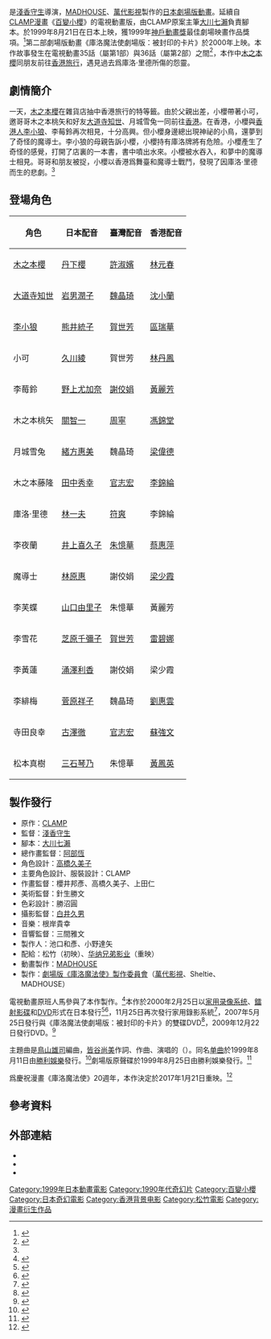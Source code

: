 {{noteTA
|G1=百變小櫻
|G2=Movie
}}
{{电影信息框
| name           = 庫洛魔法使劇場版：小櫻的香港之旅
| original_name = {{lang|ja|劇場版カードキャプターさくら}}
| image          = Gekijōban Cardcaptor Sakura.jpg
| caption        = 劇場版動畫海報
| director       = [[淺香守生|淺香守生]]
| producer       = [[池口和彥|池口和彥]]、[[小野達矢|小野達矢]]
| writer         = [[大川七瀨|大川七瀨]]
| based_on       = {{based on|[[百變小櫻|百變小櫻]]|[[CLAMP|CLAMP]]}}
| starring       = [[丹下櫻|丹下櫻]]<br>[[久川綾|久川綾]]<br>[[熊井統子|熊井統子]]<br>[[岩男潤子|岩男潤子]]<br>[[關智一|關智一]]<br>[[緒方惠美|緒方惠美]]<br>[[尤加奈|野上尤加奈]]
| music          = [[根岸貴幸|根岸貴幸]]
| cinematography = [[白井久男|白井久男]]
| editing        = [[尾形治敏|尾形治敏]]
| studio         = [[MADHOUSE|MADHOUSE]]
| distributor    = [[萬代影視|萬代影視]]、[[松竹|松竹]]
| released       = {{film date|1999|8|21}}
| runtime        = 80分鐘
| country        = {{JPN}}
| language       = [[日語|日語]]
| budget         =
| gross          =
| cn_name        = 魔卡少女櫻劇場版：香港篇、魔卡少女櫻 香港之旅
| hk_name        = 百變小櫻之相約在香港
| tw_name        = 庫洛魔法使劇場版：小櫻的香港之旅
}}
{{日本作品|庫洛魔法使劇場版：小櫻的香港之旅|劇場版カードキャプターさくら}}是[[淺香守生|淺香守生]]導演，[[MADHOUSE|MADHOUSE]]、[[萬代影視|萬代影視]]製作的[[日本|日本]][[動畫電影|劇場版動畫]]。延續自[[CLAMP|CLAMP]][[日本漫畫|漫畫]]《[[百變小櫻|百變小櫻]]》的電視動畫版，由CLAMP原案主筆[[大川七瀨|大川七瀨]]負責腳本。於1999年8月21日在日本上映，獲1999年[[神戶動畫獎|神戶動畫獎]]最佳劇場映畫作品獎項。<ref>{{cite web|url=http://www.anime-kobe.jp/archive/1999/award/movie.html |title=The Animation Kobe |publisher=[[神戶動畫獎|Animation Kobe]] |accessdate=2010-09-23 |dead-url=yes |archiveurl=https://web.archive.org/web/20110726203424/http://www.anime-kobe.jp/archive/1999/award/movie.html |archivedate=2011-07-26 }}</ref>第二部劇場版動畫《庫洛魔法使劇場版：被封印的卡片》於2000年上映。本作故事發生在電視動畫35話（屬第1部）與36話（屬第2部）之間<ref>{{cite web|url=https://animeanime.jp/article/2017/01/21/32243.html|script-title=ja:17年ぶりにリバイバル上映される今週注目の映画: 「劇場版カードキャプターさくら」|publisher=Anime! Anime!|date=2017-01-21|accessdate=2020-11-29|archive-date=2020-11-12|archive-url=https://web.archive.org/web/20201112021925/https://animeanime.jp/article/2017/01/21/32243.html|dead-url=no}}</ref>，本作中[[木之本櫻|木之本櫻]]同朋友前往[[香港旅遊業|香港旅行]]，遇見過去爲庫洛·里德所傷的怨靈。

==劇情簡介==
一天，[[木之本櫻|木之本櫻]]在雜貨店抽中香港旅行的特等籤。由於父親出差，小櫻帶著小可，邀哥哥木之本桃矢和好友[[大道寺知世|大道寺知世]]、月城雪兔一同前往[[香港|香港]]。在香港，小櫻與[[香港人|香港人]][[李小狼|李小狼]]、李莓鈴再次相見，十分高興。但小櫻身邊總出現神祕的小鳥，還夢到了奇怪的魔導士。李小狼的母親告訴小櫻，小櫻持有庫洛牌將有危險。小櫻產生了奇怪的感覺，打開了店裏的一本書，書中噴出水來。小櫻被水吞入，和夢中的魔導士相見。哥哥和朋友被捉，小櫻以香港爲舞臺和魔導士戰鬥，發現了因庫洛·里德而生的悲劇。<ref name="revival" />

==登場角色==
{{main|庫洛魔法使角色列表}}
{| class="wikitable"
|-
! 角色
! 日本配音
! 臺灣配音
! 香港配音
|-
| [[木之本櫻|木之本櫻]]
| [[丹下櫻|丹下櫻]]
| [[許淑嬪|許淑嬪]]
| [[林元春|林元春]]
|-
| [[大道寺知世|大道寺知世]]
| [[岩男潤子|岩男潤子]]
| [[魏晶琦|魏晶琦]]
| [[沈小蘭|沈小蘭]]
|-
| [[李小狼|李小狼]]
| [[熊井統子|熊井統子]]
| [[賀世芳|賀世芳]]
| [[區瑞華|區瑞華]]
|-
| 小可
| [[久川綾|久川綾]]
| 賀世芳
| [[林丹鳳|林丹鳳]]
|-
| 李莓鈴
| [[尤加奈|野上尤加奈]]
| [[謝佼娟|謝佼娟]]
| [[黃麗芳|黃麗芳]]
|-
| 木之本桃矢
| [[關智一|關智一]]
| [[周寧_(台灣)|周寧]]
| [[馮錦堂|馮錦堂]]
|-
| 月城雪兔
| [[緒方惠美|緒方惠美]]
| 魏晶琦
| [[梁偉德|梁偉德]]
|-
| 木之本藤隆
| [[田中秀幸|田中秀幸]]
| [[官志宏|官志宏]]
| [[李錦綸_(配音員)|李錦綸]]
|-
| 庫洛·里德
| [[林一夫|林一夫]]
| [[符爽|符爽]]
| 李錦綸
|-
| 李夜蘭
| [[井上喜久子|井上喜久子]]
| [[朱憶華|朱憶華]]
| [[蔡惠萍|蔡惠萍]]
|-
| 魔導士
| [[林原惠|林原惠]]
| 謝佼娟
| [[梁少霞|梁少霞]]
|-
| 李芙蝶
| [[山口由里子|山口由里子]]
| 朱憶華
| 黃麗芳
|-
| 李雪花
| [[芝原千彌子|芝原千彌子]]
| [[賀世芳|賀世芳]]
| [[雷碧娜|雷碧娜]]
|-
| 李黃蓮
| [[涌澤利香|涌澤利香]]
| 謝佼娟
| 梁少霞
|-
| 李緋梅
| [[菅原祥子|菅原祥子]]
| 魏晶琦
| [[劉惠雲|劉惠雲]]
|-
| 寺田良幸
| [[古澤徹|古澤徹]]
| [[官志宏|官志宏]]
| [[蘇強文|蘇強文]]
|-
| 松本真樹
| [[三石琴乃|三石琴乃]]
| 朱憶華
| [[黃鳳英|黃鳳英]]
|}

==製作發行==
* 原作：[[CLAMP|CLAMP]]
* 監督：[[淺香守生|淺香守生]]
* 腳本：[[大川七瀨|大川七瀨]]
* 總作畫監督：[[阿部恆|阿部恆]]
* 角色設計：[[高橋久美子|高橋久美子]]
* 主要角色設計、服裝設計：CLAMP
* 作畫監督：櫻井邦彥、高橋久美子、上田仁
* 美術監督：針生勝文
* 色彩設計：勝沼圓
* 攝影監督：[[白井久男|白井久男]]
* 音樂：根岸貴幸
* 音響監督：三間雅文
* 製作人：池口和彥、小野達矢
* 配給：松竹（初映）、[[华纳兄弟影业|华纳兄弟影业]]（重映）
* 動畫製作：[[MADHOUSE|MADHOUSE]]
* 製作：[[制作委员会方式|劇場版《庫洛魔法使》製作委員會]]（[[萬代影視|萬代影視]]、Sheltie、MADHOUSE）

電視動畫原班人馬參與了本作製作。<ref name="Madhouse-official">{{cite web|url=http://www.madhouse.co.jp/works/2000-1999/works_movie_cardcapturesakura.html|script-title=ja:劇場版 カードキャプターさくら|publisher=MADHOUSE|accessdate=2010-09-25|archive-date=2012-02-29|archive-url=https://web.archive.org/web/20120229181423/http://www.madhouse.co.jp/works/2000-1999/works_movie_cardcapturesakura.html|dead-url=no}}</ref>本作於2000年2月25日以[[家用录像系统|家用录像系统]]、[[鐳射影碟|鐳射影碟]]和[[DVD|DVD]]形式在日本發行<ref>{{cite web|url=https://www.amazon.co.jp/dp/B00005EEVT/|script-title=ja:カードキャプターさくら【劇場版】 (VHS)|publisher=[[Amazon.com|Amazon.co.jp]]|accessdate=2010-09-23|archive-date=2012-11-08|archive-url=https://web.archive.org/web/20121108131335/http://www.amazon.co.jp/%E3%82%AB%E3%83%BC%E3%83%89%E3%82%AD%E3%83%A3%E3%83%97%E3%82%BF%E3%83%BC%E3%81%95%E3%81%8F%E3%82%89%E3%80%90%E5%8A%87%E5%A0%B4%E7%89%88%E3%80%91-VHS-%E6%B5%85%E9%A6%99%E5%AE%88%E7%94%9F/dp/B00005EEVT|dead-url=no}}</ref><ref>{{cite web|url=https://www.amazon.co.jp/dp/B00005EDNP/|script-title=ja:カードキャプターさくら【劇場版】 (DVD)|publisher=[[Amazon.com|Amazon.co.jp]]|accessdate=2010-09-23|archive-date=2012-09-02|archive-url=https://web.archive.org/web/20120902024812/http://www.amazon.co.jp/%E3%82%AB%E3%83%BC%E3%83%89%E3%82%AD%E3%83%A3%E3%83%97%E3%82%BF%E3%83%BC%E3%81%95%E3%81%8F%E3%82%89%E3%80%90%E5%8A%87%E5%A0%B4%E7%89%88%E3%80%91-DVD-%E4%B8%B9%E4%B8%8B%E6%A1%9C/dp/B00005EDNP|dead-url=no}}</ref>，11月25日再次發行家用錄影系統<ref>{{cite web|url=https://www.amazon.co.jp/dp/B00005HPDH/|script-title=ja:カードキャプターさくら【劇場版】~ばっちしVシリーズ (VHS)|publisher=[[Amazon.com|Amazon.co.jp]]|accessdate=2010-09-23|archive-date=2015-11-03|archive-url=https://web.archive.org/web/20151103202210/http://www.amazon.co.jp/dp/B00005HPDH/|dead-url=no}}</ref>，2007年5月25日發行與《庫洛魔法使劇場版：被封印的卡片》的雙碟DVD<ref>{{cite web|url=https://www.amazon.co.jp/dp/B000N0WBFY/|script-title=ja:カードキャプターさくら THE MOVIE COLLECTION (初回限定生産) (DVD)|publisher=[[Amazon.com|Amazon.co.jp]]|accessdate=2010-09-23|archive-date=2015-11-03|archive-url=https://web.archive.org/web/20151103202216/http://www.amazon.co.jp/dp/B000N0WBFY/|dead-url=no}}</ref>，2009年12月22日發行DVD。<ref>{{cite web|url=https://www.amazon.co.jp/dp/B002KNRIN2/|script-title=ja:劇場版 カードキャプターさくら (DVD)|publisher=[[Amazon.com|Amazon.co.jp]]|accessdate=2010-09-23|archive-date=2015-11-03|archive-url=https://web.archive.org/web/20151103202221/http://www.amazon.co.jp/dp/B002KNRIN2/|dead-url=no}}</ref>

主題曲是[[鳥山雄司|鳥山雄司]]編曲，[[皆谷尚美|皆谷尚美]]作詞、作曲、演唱的{{單雙書號轉換|在遙遠的這條街}}（{{lang|ja|遠いこの街で}}）。同名[[单曲|单曲]]於1999年8月11日由[[JVC建伍胜利娱乐|勝利娛樂]]發行。<ref>{{cite web|url=https://www.amazon.co.jp/dp/B00005GYYO/|script-title=ja:遠いこの街で (Single)|publisher=[[Amazon.com|Amazon.co.jp]]|accessdate=2010-09-23}}</ref>劇場版原聲碟於1999年8月25日由勝利娛樂發行。<ref>{{cite web|url=https://www.amazon.co.jp/dp/B00005GXQI/|script-title=ja:カードキャプターさくら ― オリジナル・サウンドトラック|publisher=[[Amazon.com|Amazon.co.jp]]|accessdate=2010-09-23|archive-date=2015-11-03|archive-url=https://web.archive.org/web/20151103202305/http://www.amazon.co.jp/dp/B00005GXQI/|dead-url=no}}</ref>

爲慶祝漫畫《庫洛魔法使》20週年，本作決定於2017年1月21日重映。<ref name="revival">{{cite web|url=http://ccsakura-official.com/revival/|script-title=ja:劇場版リバイバル特設|publisher=カードキャプターさくら公式サイト|accessdate=2020-11-29|archive-date=2022-01-06|archive-url=https://web.archive.org/web/20220106151926/https://ccsakura-official.com/revival/|dead-url=no}}</ref>

==參考資料==
{{reflist}}

==外部連結==
*{{ann|anime|966}}
*{{IMDb title|0301082}}
* {{douban|id=3117775}}
{{百變小櫻}}
{{Madhouse}}
{{浅香守生執導作品}}
{{神戶動畫獎}}

{{DEFAULTSORT:Gekijōban Cardcaptor Sakura}}
[[Category:1999年日本動畫電影|Category:1999年日本動畫電影]]
[[Category:1990年代奇幻片|Category:1990年代奇幻片]]
[[Category:百變小櫻|Category:百變小櫻]]
[[Category:日本奇幻電影|Category:日本奇幻電影]]
[[Category:香港背景电影|Category:香港背景电影]]
[[Category:松竹電影|Category:松竹電影]]
[[Category:漫畫衍生作品|Category:漫畫衍生作品]]